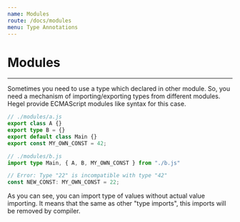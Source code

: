 ```yaml
---
name: Modules
route: /docs/modules
menu: Type Annotations
---
```


# Modules
----------------

Sometimes you need to use a type which declared in other module. So, you need a mechanism of importing/exporting types from different modules. Hegel provide ECMAScript modules like syntax for this case.

```typescript
// ./modules/a.js
export class A {}
export type B = {}
export default class Main {}
export const MY_OWN_CONST = 42;
```

```typescript
// ./modules/b.js
import type Main, { A, B, MY_OWN_CONST } from "./b.js"

// Error: Type "22" is incompatible with type "42"
const NEW_CONST: MY_OWN_CONST = 22;
```

As you can see, you can import type of values without actual value importing. It means that the same as other "type imports", this imports will be removed by compiler.